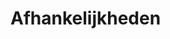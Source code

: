 # Afhankelijkheden

<!--
Alleen in te vullen indien van toepassing.
Protocols waarnaar in dit protocol verwezen wordt: bv SIP_xxx
Protocols die verwijzen naar dit protocol: bv SVP_xxx
-->
